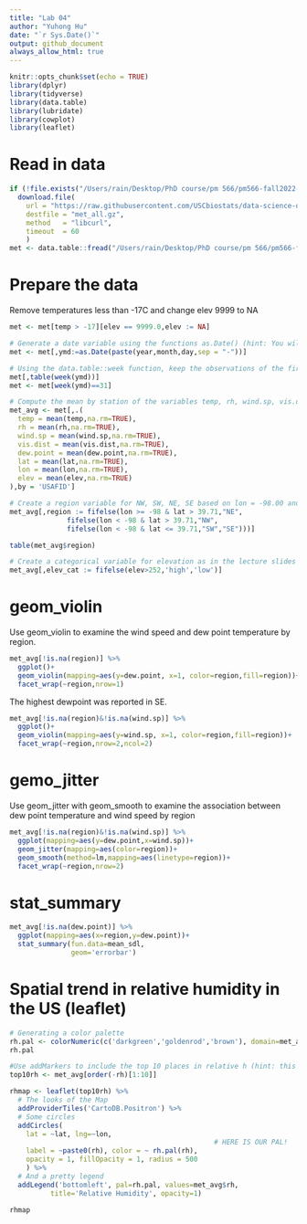 ```yaml
---
title: "Lab 04"
author: "Yuhong Hu"
date: "`r Sys.Date()`"
output: github_document
always_allow_html: true
---
```


```r
knitr::opts_chunk$set(echo = TRUE)
library(dplyr)
library(tidyverse)
library(data.table)
library(lubridate)
library(cowplot)
library(leaflet)
```


# Read in data
```r
if (!file.exists("/Users/rain/Desktop/PhD course/pm 566/pm566-fall2022-labs/lab04/met_all.gz"))
  download.file(
    url = "https://raw.githubusercontent.com/USCbiostats/data-science-data/master/02_met/met_all.gz",
    destfile = "met_all.gz",
    method   = "libcurl",
    timeout  = 60
    )
met <- data.table::fread("/Users/rain/Desktop/PhD course/pm 566/pm566-fall2022-labs/lab04/met_all.gz")
```
# Prepare the data
Remove temperatures less than -17C and change elev 9999 to NA

```r
met <- met[temp > -17][elev == 9999.0,elev := NA]
```


```r
# Generate a date variable using the functions as.Date() (hint: You will need the following to create a date paste(year, month, day, sep = "-")).
met <- met[,ymd:=as.Date(paste(year,month,day,sep = "-"))]
```


```r
# Using the data.table::week function, keep the observations of the first week of the month.
met[,table(week(ymd))]
met <- met[week(ymd)==31]

# Compute the mean by station of the variables temp, rh, wind.sp, vis.dist, dew.point, lat, lon, and elev.
met_avg <- met[,.(
  temp = mean(temp,na.rm=TRUE),
  rh = mean(rh,na.rm=TRUE),
  wind.sp = mean(wind.sp,na.rm=TRUE),
  vis.dist = mean(vis.dist,na.rm=TRUE),
  dew.point = mean(dew.point,na.rm=TRUE),
  lat = mean(lat,na.rm=TRUE),
  lon = mean(lon,na.rm=TRUE),
  elev = mean(elev,na.rm=TRUE)
),by = 'USAFID']

# Create a region variable for NW, SW, NE, SE based on lon = -98.00 and lat = 39.71 degrees
met_avg[,region := fifelse(lon >= -98 & lat > 39.71,"NE",
              fifelse(lon < -98 & lat > 39.71,"NW",
              fifelse(lon < -98 & lat <= 39.71,"SW","SE")))]

table(met_avg$region)

# Create a categorical variable for elevation as in the lecture slides
met_avg[,elev_cat := fifelse(elev>252,'high','low')]
```

# geom_violin
Use geom_violin to examine the wind speed and dew point temperature by region.
```r
met_avg[!is.na(region)] %>% 
  ggplot()+
  geom_violin(mapping=aes(y=dew.point, x=1, color=region,fill=region))+
  facet_wrap(~region,nrow=1)
```
The highest dewpoint was reported in SE.

```r
met_avg[!is.na(region)&!is.na(wind.sp)] %>% 
  ggplot()+
  geom_violin(mapping=aes(y=wind.sp, x=1, color=region,fill=region))+
  facet_wrap(~region,nrow=2,ncol=2)
```

# gemo_jitter
Use geom_jitter with geom_smooth to examine the association between dew point temperature and wind speed by region
```r
met_avg[!is.na(region)&!is.na(wind.sp)] %>% 
  ggplot(mapping=aes(y=dew.point,x=wind.sp))+
  geom_jitter(mapping=aes(color=region))+
  geom_smooth(method=lm,mapping=aes(linetype=region))+
  facet_wrap(~region,nrow=2)
```
# stat_summary
```r
met_avg[!is.na(dew.point)] %>% 
  ggplot(mapping=aes(x=region,y=dew.point))+
  stat_summary(fun.data=mean_sdl,
               geom='errorbar')
```
# Spatial trend in relative humidity in the US (leaflet)
```r
# Generating a color palette
rh.pal <- colorNumeric(c('darkgreen','goldenrod','brown'), domain=met_avg$rh)
rh.pal
```


```r
#Use addMarkers to include the top 10 places in relative h (hint: this will be useful rank(-rh) <= 10)
top10rh <- met_avg[order(-rh)[1:10]]

rhmap <- leaflet(top10rh) %>% 
  # The looks of the Map
  addProviderTiles('CartoDB.Positron') %>% 
  # Some circles
  addCircles(
    lat = ~lat, lng=~lon,
                                                  # HERE IS OUR PAL!
    label = ~paste0(rh), color = ~ rh.pal(rh),
    opacity = 1, fillOpacity = 1, radius = 500
    ) %>%
  # And a pretty legend
  addLegend('bottomleft', pal=rh.pal, values=met_avg$rh,
          title='Relative Humidity', opacity=1)

rhmap

```



